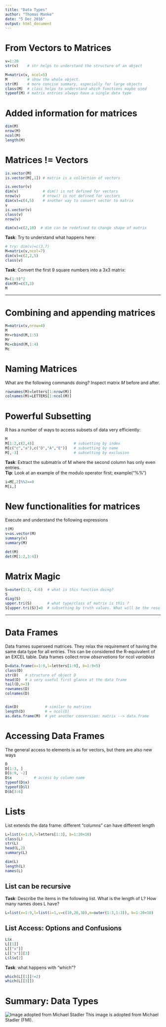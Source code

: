 ```yaml
---
title: "Data Types"
author: "Thomas Manke"
date: "5 Dec 2016"
output: html_document
---
```


# From Vectors to Matrices

```r
v=1:20
str(v)    # str helps to understand the structure of an object

M=matrix(v, ncol=5)
M         # show the whole object.
str(M)    # more concise summary, especially for large objects
class(M)  # class helps to understand which functions maybe used
typeof(M) # matrix entries always have a single data type

```
# Added information for matrices
```r
dim(M)  
nrow(M)
ncol(M)
length(M)
```

# Matrices != Vectors
```r
is.vector(M)
is.vector(M[,1]) # matrix is a collection of vectors

is.vector(v)
dim(v)           # dim() is not defined for vectors
nrow(v)          # nrow() is not defined for vectors
dim(v)=c(4,5)    # another way to convert vector to matrix
v
is.vector(v)
class(v)
nrow(v)

dim(v)=c(2,10)  # dim can be redefined to change shape of matrix
```

**Task**: Try to understand what happens here:
```r
# try: dim(v)=c(3,7)
M=matrix(v,ncol=7) 
dim(v)=c(2,2,5)
class(v)
```

**Task**: Convert the first 9 square numbers into a 3x3 matrix:

```r
M=(1:9)^2
dim(M)=c(3,3)
M
```

***

# Combining and appending matrices
```r
M=matrix(v,nrow=4)
M
Mr=rbind(M,1:5)
Mr
Mc=cbind(M,1:4)
Mc
```

# Naming Matrices
What are the following commands doing? Inspect matrix $M$ before and after.
```r
rownames(M)=letters[1:nrow(M)]
colnames(M)=LETTERS[1:ncol(M)]
```

# Powerful Subsetting
R has a number of ways to access subsets of data very efficiently:
```r
M
M[1:2,c(2,4)]                  # subsetting by index
M[c("c","a"),c("D","A","E")]   # subsetting by name
M[,-3]                         # subsetting by exclusion
```
**Task**: Extract the submatrix of M where the second column has only even entries.  
**Tip**: Look at an example of the modulo operator first; example("%%")
```r
i=M[,2]%%2==0
M[i,]
```

# New functionalities for matrices
Execute and understand the following expressions
```r
t(M)
v=as.vector(M)
summary(v)
summary(M)

det(M)
det(M[1:2,3:4])
```


# Matrix Magic
```r
S=outer(1:3, 4:6)  # what is this function doing?
S
diag(S)
upper.tri(S)       # what type/class of matrix is this ?
S[upper.tri(S)]=0  # subsetting by truth values. What will be the result?
```

***

# Data Frames
Data frames superseed matrices. They relax the requirement of having  the same data type for all entries.
This can be considered the R-equivalent of an EXCEL table. Data frames collect nrow *observations* for ncol *variables*
```r
D=data.frame(x=1:9,l=letters[1:9], b=1:9<5)
class(D)
str(D)   # structure of object D
head(D)  # a very useful first glance at the data frame
tail(D,n=3)
rownames(D)
colnames(D)


dim(D)            # similar to matrices
length(D)         # = ncol(D)
as.data.frame(M)  # yet another conversion: matrix --> data.frame

```


# Accessing Data Frames
The general access to elements is as for vectors, but there are also new ways
```r
D
D[1:3, ]
D[6:9, -2]
D$x          # access by column name
typeof(D$x)
typeof(D$l)
D$b[3:6]
```

# Lists
List extends the data frame: different "columns" can have different length
```r
L=list(x=1:9,l=letters[1:3], b=1:20<10)
class(L)
str(L)  
head(L,2)
summary(L)

dim(L)
length(L)
names(L)
```

## List can be recursive
**Task**: Describe the items in the following list. What is the length of L? How many names does L have?
```r
L=list(x=1:9,l=list(i=1,v=c(10,20,30),m=outer(1:3,1:3)), b=1:20<10)
```

## List Access: Options and Confusions
```r
L$x
L[[1]]  
L[["x"]]
L[["x"]][3]
L$l$v[2]
```

**Task**: what happens with "which"?
```r
which(L[[1]]!=2)
which(L[[3]])
```
# Summary: Data Types
![Image adopted from Michael Stadler](../images/DataTypes.png) 
This image is adopted from Michael Stadler (FMI).